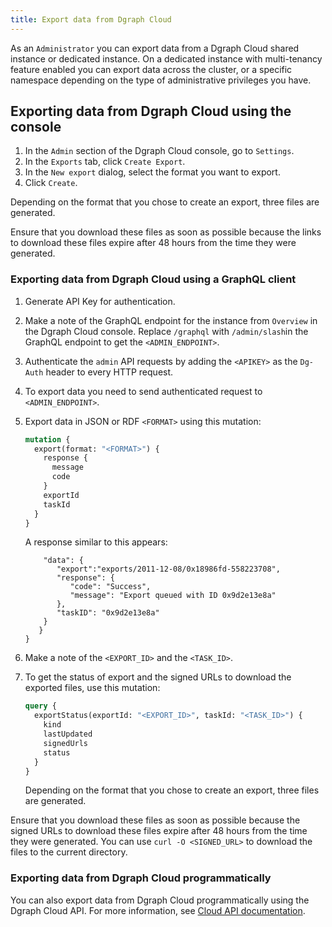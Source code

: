 ```yaml
---
title: Export data from Dgraph Cloud
---
```


As an `Administrator` you can export data from a Dgraph Cloud shared instance or
dedicated instance. On a dedicated instance with multi-tenancy feature enabled
you can export data across the cluster, or a specific namespace depending on the
type of administrative privileges you have.

## Exporting data from Dgraph Cloud using the console

1. In the `Admin` section of the Dgraph Cloud console, go to `Settings`.
1. In the `Exports` tab, click `Create Export`.
1. In the `New export` dialog, select the format you want to export.
1. Click `Create`.

Depending on the format that you chose to create an export, three files are
generated.

<Note>
  Ensure that you download these files as soon as possible because the links to
  download these files expire after 48 hours from the time they were generated.
</Note>

### Exporting data from Dgraph Cloud using a GraphQL client

1. Generate API Key for authentication.
1. Make a note of the GraphQL endpoint for the instance from `Overview` in the
   Dgraph Cloud console. Replace `/graphql` with `/admin/slash`in the GraphQL
   endpoint to get the `<ADMIN_ENDPOINT>`.
1. Authenticate the `admin` API requests by adding the `<APIKEY>` as the
   `Dg-Auth` header to every HTTP request.
1. To export data you need to send authenticated request to `<ADMIN_ENDPOINT>`.
1. Export data in JSON or RDF `<FORMAT>` using this mutation:

   ```graphql
   mutation {
     export(format: "<FORMAT>") {
       response {
         message
         code
       }
       exportId
       taskId
     }
   }
   ```

   A response similar to this appears:

   ```{
       "data": {
          "export":"exports/2011-12-08/0x18986fd-558223708",
          "response": {
             "code": "Success",
             "message": "Export queued with ID 0x9d2e13e8a"
          },
          "taskID": "0x9d2e13e8a"
       }
      }
   }
   ```

1. Make a note of the `<EXPORT_ID>` and the `<TASK_ID>`.

1. To get the status of export and the signed URLs to download the exported
   files, use this mutation:

   ```graphql
   query {
     exportStatus(exportId: "<EXPORT_ID>", taskId: "<TASK_ID>") {
       kind
       lastUpdated
       signedUrls
       status
     }
   }
   ```

   Depending on the format that you chose to create an export, three files are
   generated.

<Note> Ensure that you download these files as soon as possible
because the signed URLs to download these files expire after 48 hours from the
time they were generated. You can use `curl -O <SIGNED_URL>` to download the
files to the current directory. </Note>

### Exporting data from Dgraph Cloud programmatically

You can also export data from Dgraph Cloud programmatically using the Dgraph
Cloud API. For more information, see
[Cloud API documentation](https://dgraph.io/docs/cloud/cloud-api/backup/#export-data).
